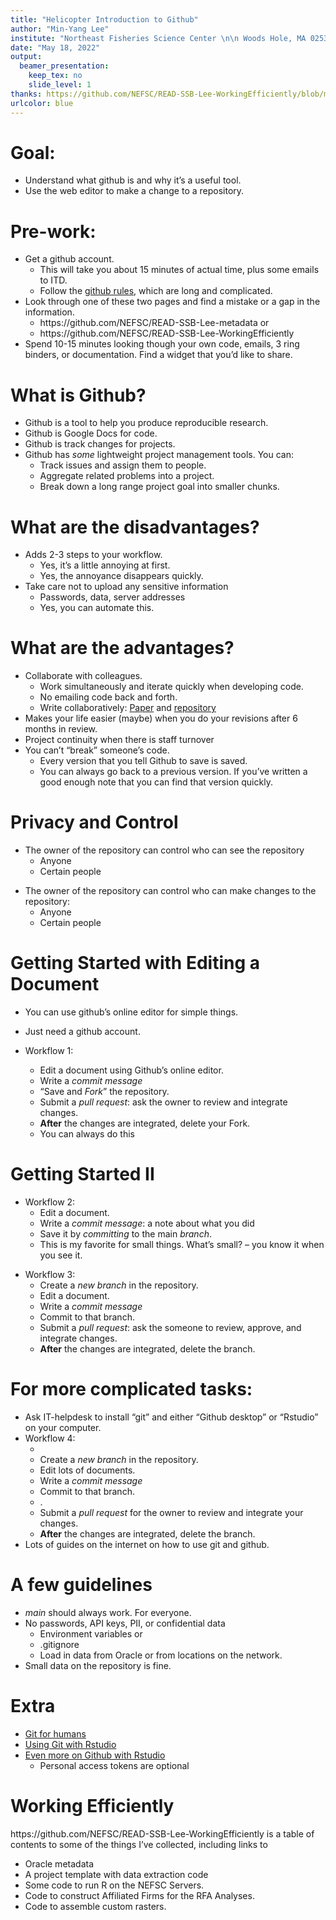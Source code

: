 ```yaml
---
title: "Helicopter Introduction to Github"
author: "Min-Yang Lee"
institute: "Northeast Fisheries Science Center \n\n Woods Hole, MA 02536"
date: "May 18, 2022"
output:
  beamer_presentation:
    keep_tex: no
    slide_level: 1
thanks: https://github.com/NEFSC/READ-SSB-Lee-WorkingEfficiently/blob/main/presentations/github_overview.Rmd
urlcolor: blue
---
```


# Goal:

- Understand what github is and why it’s a useful tool.
- Use the web editor to make a change to a repository.

 
# Pre-work:

- Get a github account. 
  - This will take you about 15 minutes of actual time, plus some emails to ITD.
  - Follow the [github rules](https://www.google.com/url?q=https://docs.google.com/document/d/1Iu-uK47t-OVASTGw_JWIdDdQaOexMLQLrr7UmxIac0c/edit&sa=D&source=docs&ust=1644869012115323&usg=AOvVaw2u6MxGlHoZseg9T4lgsP1R), which are long and complicated. 
  
- Look through one of these two pages and find a mistake or a gap in the information.
  - https://github.com/NEFSC/READ-SSB-Lee-metadata or
  - https://github.com/NEFSC/READ-SSB-Lee-WorkingEfficiently
  
-  Spend 10-15 minutes looking though your own code, emails, 3 ring binders, or documentation. Find a widget that you’d like to share.

# What is Github?

- Github is a tool to help you produce reproducible research.
- Github is Google Docs for code.
- Github is track changes for projects.
- Github has *some* lightweight project management tools. You can:
    - Track issues and assign them to people.
    - Aggregate related problems into a project. 
    - Break down a long range project goal into smaller chunks.
    
# What are the disadvantages?

- Adds 2-3 steps to your workflow.
    - Yes, it's a little annoying at first.
    - Yes, the annoyance disappears quickly. 
\vspace{5mm}
- Take care not to upload any sensitive information
    -  Passwords, data, server addresses
    -  Yes, you can automate this.
    
# What are the advantages?
-  Collaborate with colleagues. 
    - Work simultaneously and iterate quickly when developing code.
    - No emailing code back and forth. 
    - Write collaboratively: [Paper](https://cdnsciencepub.com/doi/10.1139/cjfas-2018-0128) and [repository](https://github.com/sgaichas/herringMSE) 
\vspace{5mm}

-  Makes your life easier (maybe) when you do your revisions after 6 months in review.
\vspace{5mm}
- Project continuity when there is staff turnover
\vspace{5mm}
-  You can’t "break" someone's code.
    - Every version that you tell Github to save is saved.
    - You can always go back to a previous version.  If you’ve written a good enough note that you can find that version quickly.

# Privacy and Control
- The owner of the repository can control who can see the repository
  - Anyone
  - Certain people

\vspace{5mm}

- The owner of the repository can control who can make changes to the repository:
  - Anyone
  - Certain people

# Getting Started with Editing a Document
- You can use github's online editor for simple things.
- Just need a github account.
\vspace{5mm}

- Workflow 1:
  - Edit a document using Github's online editor. 
  - Write a *commit message* 
  - “Save and *Fork*” the repository.  
  - Submit a *pull request*: ask the owner to review and integrate changes.
  - **After** the changes are integrated, delete your Fork.
  - You can always do this

# Getting Started II 
- Workflow 2:
  - Edit a document. 
  - Write a *commit message*: a note about what you did
  - Save it by *committing* to the main *branch*.
  - This is my favorite for small things.  What's small? -- you know it when you see it.

\vspace{5mm}

- Workflow 3:
  - Create a *new branch* in the repository.  
  - Edit a document. 
  - Write a *commit message* 
  - Commit to that branch.
  - Submit a *pull request*: ask the someone to review, approve, and integrate changes.
  - **After** the changes are integrated, delete the branch.

# For more complicated tasks: 
- Ask IT-helpdesk to install "git" and either "Github desktop" or "Rstudio" on your computer.
\vspace{5mm}
- Workflow 4:
  - \textcolor{red}{\textit{Clone} the project to your computer.}
  - Create a *new branch* in the repository.  
  - Edit lots of documents. 
  - Write a *commit message* 
  - Commit to that branch.
  - \textcolor{red}{\textit{Push} the changes up to Github}.
  - Submit a *pull request* for the owner to review and integrate your changes.
  - **After** the changes are integrated, delete the branch.
- Lots of guides on  the internet on how to use git and github.


        
# A few guidelines 
- *main* should always work.  For everyone.
- No passwords, API keys, PII, or confidential data
    - Environment variables or 
    - .gitignore 
    - Load in data from Oracle or from locations on the network.
- Small data on the repository is fine.

# Extra 
- [Git for humans](https://www.youtube.com/watch?v=eWxxfttcMts)
- [Using Git with Rstudio](https://cfss.uchicago.edu/setup/git-with-rstudio/) 
- [Even more on Github with Rstudio](https://rfortherestofus.com/2021/02/how-to-use-git-github-with-r/)
    - Personal access tokens are optional

# Working Efficiently

https://github.com/NEFSC/READ-SSB-Lee-WorkingEfficiently is a table of contents to some of the things I've collected, including links to 

-    Oracle metadata
-    A project template with data extraction code 
-    Some code to run R on the NEFSC Servers.
-    Code to construct Affiliated Firms for the RFA Analyses.
-    Code to assemble custom rasters.

  